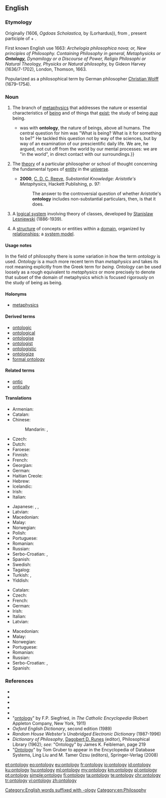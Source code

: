 ==English==
{{wikipedia}}

===Etymology===
Originally {{etyl|la|en}} {{term|ontologia|lang=la}} (1606, ''Ogdoas Scholastica,'' by {{w|Jacob Lorhard}} (Lorhardus)), from {{etyl|grc|en}} {{term|ὤν||on|lang=grc}}, present participle of {{term|εἰμί||being, existing, essence|lang=grc}} + {{term|λόγος||account|lang=grc}}.

First known English use 1663: ''Archelogia philosophica nova; or, New principles of Philosophy. Containing Philosophy in general, Metaphysicks or '''Ontology,''' Dynamilogy or a Discourse of Power, Religio Philosophi or Natural Theology, Physicks or Natural philosophy,'' by Gideon Harvey (1636/7-1702), London, Thomson, 1663.

Popularized as a philosophical term by German philosopher [[w:Christian Wolff (philosopher)|Christian Wolff]] (1679–1754).

===Noun===
{{en-noun|ontologies}}

# {{context|uncountable|philosophy|lang=en}} The branch of [[metaphysics]] that addresses the nature or essential characteristics of [[being]] and of things that [[exist]]; the study of being ''[[qua]]'' being.
#* {{quote-news|author=Michael Inwood|title=Martin Heidegger: the philosopher who fell for Hitler &#91;print version: Hitler's philosopher&#93;|url=http://www.telegraph.co.uk/culture/books/10739165/Martin-Heidegger-the-philosopher-who-fell-for-Hitler.html|work={{w|The Daily Telegraph}} (Review)|location=London|date=12 April 2014|page=R10|passage=[[w:Martin Heidegger|&#91;Martin&#93; Heidegger]]'s concern {{...}} was with '''ontology''', the nature of beings, above all humans. The central question for him was "What is being? What is it for something to be?" He tackled this question not by way of the sciences, but by way of an examination of our prescientific daily life. We are, he argued, not cut off from the world by our mental processes: we are "in the world", in direct contact with our surroundings.}}
# {{context|countable|philosophy|lang=en}} The [[theory]] of a particular philosopher or school of thought concerning the fundamental types of [[entity]] in the [[universe]].
#* '''2000''', [[w:C. D. C. Reeve|C. D. C. Reeve]], ''Substantial Knowledge: Aristotle's Metaphysics'', Hackett Publishing, p. 97:
#*: The answer to the controversial question of whether Aristotle's '''ontology''' includes non-substantial particulars, then, is that it does.
# {{context|logic|lang=en}} A [[logical system]] involving theory of classes, developed by [[w:Stanislaw_Lesniewski|Stanislaw Lesniewski]] (1886-1939).
# {{context|computer science|information science|lang=en}} A [[structure]] of concepts or entities within a [[domain]], organized by [[relationship]]s; a [[system model]].

====Usage notes====
In the field of philosophy there is some variation in how the term ''ontology'' is used. ''Ontology'' is a much more recent term than ''metaphysics'' and takes its root meaning explicitly from the Greek term for ''being.'' ''Ontology'' can be used loosely as a rough equivalent to ''metaphysics'' or more precisely to denote that subset of the domain of metaphysics which is focused rigorously on the study of being as being.

====Holonyms====
* [[metaphysics]]

====Derived terms====
* [[ontologic]]
* [[ontological]]
* [[ontologise]]
* [[ontologist]]
* [[ontologistic]]
* [[ontologize]]
* [[formal ontology]]

====Related terms====
* [[ontic]]
* [[ontically]]

====Translations====
{{trans-top|study of being}}
* Armenian: {{t+|hy|գոյաբանություն}}
* Catalan: {{t|ca|ontologia|f}}
* Chinese:
*: Mandarin: {{t|cmn|本體論|sc=Hani}}, {{t+|cmn|本体论|tr=běntǐlùn|sc=Hani}}
* Czech: {{t+|cs|ontologie|f}}
* Dutch: {{t+|nl|ontologie}}
* Faroese: {{t|fo|verufrøði|f}}
* Finnish: {{t+|fi|ontologia}}
* French: {{t+|fr|ontologie|f}}
* Georgian: {{t|ka|ონთოლოგია}}
* German: {{t+|de|Ontologie|f}}
* Haitian Creole: {{t|ht|ontoloji}}
* Hebrew: {{t+|he|אונטולוגיה|tr=ontológia|f}}
* Icelandic: {{t|is|verufræði|f}}
* Irish: {{t|ga|ointeolaíocht|f}}
* Italian: {{t+|it|ontologia|f}}
{{trans-mid}}
* Japanese: {{t|ja|存在論|tr=そんざいろん, sonzairon|sc=Jpan}}, {{t|ja|オントロジー|tr=ontorojī|sc=Jpan}}, {{t|ja|本体論|tr=ほんたいろん, hontairon|sc=Jpan}}
* Latvian: {{t|lv|ontoloģija|f}}
* Macedonian: {{t|mk|онтологија|f|tr=ontológija|sc=Cyrl}}
* Malay: {{t|ms|ontologi}}
* Norwegian: {{t|no|ontologi|m}}
* Polish: {{t+|pl|ontologia}}
* Portuguese: {{t+|pt|ontologia|f}}
* Romanian: {{t+|ro|ontologie}}
* Russian: {{t+|ru|онтоло́гия|f}}
* Serbo-Croatian: {{t+|sh|ontològija|f}}, {{t|sh|онтологија|f}}
* Spanish: {{t+|es|ontología|f}}
* Swedish: {{t+|sv|ontologi|c}}
* Tagalog: {{t|tl|dalubmagingan}}
* Turkish: {{t|tr|varlık felsefesi}}, {{t+|tr|ontoloji}}
* Yiddish: {{t|yi|אָנטאָלאָגיע|f}}
{{trans-bottom}}

{{trans-top|system model in computer science}}
* Catalan: {{t|ca|ontologia|f}}
* Czech: {{t+|cs|ontologie|f}}
* French: {{t+|fr|ontologie}}
* German: {{t+|de|Ontologie|f}}
* Irish: {{t|ga|ointeolaíocht|f}}
* Italian: {{t+|it|ontologia|f}}
* Latvian: {{t|lv|ontoloģija|f}}
{{trans-mid}}
* Macedonian: {{t|mk|онтологија|f|tr=ontológija|sc=Cyrl}}
* Malay: {{t|ms|ontologi}}
* Norwegian: {{t|no|ontologi|m}}
* Portuguese: {{t+|pt|ontologia|f}}
* Romanian: {{t+|ro|ontologie|f}}
* Russian: {{t+|ru|онтоло́гия|f}}
* Serbo-Croatian: {{t+|sh|ontològija|f}}, {{t|sh|онтологија|f}}
* Spanish: {{t+|es|ontología}}
{{trans-bottom}}

===References===
* {{R:Webster 1828}}
* {{R:Webster 1913|ontology}}
* {{R:Dictionary.com}}
* {{R:Encarta}}
* {{R:COED}}
* "[http://www.newadvent.org/cathen/11258a.htm ontology]" by F.P. Siegfried, in ''The Catholic Encyclopedia'' (Robert Appleton Company, New York, 1911)
* ''Oxford English Dictionary'', second edition (1989)
* ''Random House Webster's Unabridged Electronic Dictionary'' (1987-1996)
* ''Dictionary of Philosophy'', [[w:Dagobert D. Runes|Dagobert D. Runes]] (editor), Philosophical Library (1962); ''see:'' "Ontology" by James K. Feibleman, page 219
* "[http://tomgruber.org/writing/ontology-definition-2007.htm Ontology]" by Tom Gruber to appear in the Encyclopedia of Database Systems, Ling Liu and M. Tamer Özsu (editors), Springer-Verlag (2008)

[[Category:English words suffixed with -ology]]
[[Category:en:Philosophy]]

[[et:ontology]]
[[eo:ontology]]
[[eu:ontology]]
[[fr:ontology]]
[[io:ontology]]
[[id:ontology]]
[[ku:ontology]]
[[hu:ontology]]
[[ml:ontology]]
[[my:ontology]]
[[km:ontology]]
[[pl:ontology]]
[[pt:ontology]]
[[simple:ontology]]
[[fi:ontology]]
[[ta:ontology]]
[[te:ontology]]
[[chr:ontology]]
[[tr:ontology]]
[[vi:ontology]]
[[zh:ontology]]
